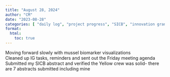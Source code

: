```yaml
---
title: "August 28, 2024"
author: "CM"
date: "2023-08-28"
categories: [ "daily log", "project progress", "SICB", "innovation grant", "SICB", "writing", "code"]
format:
  html:
    toc: true
---
```


Moving forward slowly with mussel biomarker visualizations\
Cleaned up IG tasks, reminders and sent out the Friday meeting agenda\
Submitted my SICB abstract and verified the Yellow crew was solid- there are 7 abstracts submitted including mine



